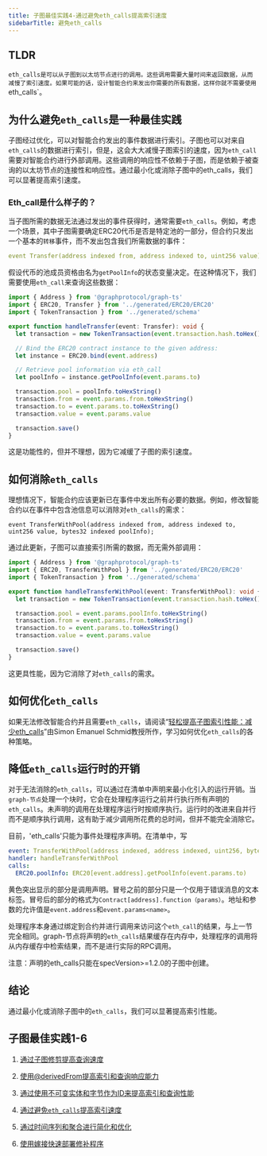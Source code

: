 ```yaml
---
title: 子图最佳实践4-通过避免eth_calls提高索引速度
sidebarTitle: 避免eth_calls
---
```


## TLDR

`eth_calls是可以从子图到以太坊节点进行的调用。这些调用需要大量时间来返回数据，从而减慢了索引速度。如果可能的话，设计智能合约来发出你需要的所有数据，这样你就不需要使用`eth_calls\`。

## 为什么避免`eth_calls`是一种最佳实践

子图经过优化，可以对智能合约发出的事件数据进行索引。子图也可以对来自`eth_calls`的数据进行索引，但是，这会大大减慢子图索引的速度，因为`eth_call`需要对智能合约进行外部调用。这些调用的响应性不依赖于子图，而是依赖于被查询的以太坊节点的连接性和响应性。通过最小化或消除子图中的eth_calls，我们可以显著提高索引速度。

### Eth_call是什么样子的？

当子图所需的数据无法通过发出的事件获得时，通常需要`eth_calls`。例如，考虑一个场景，其中子图需要确定ERC20代币是否是特定池的一部分，但合约只发出一个基本的`转移`事件，而不发出包含我们所需数据的事件：

```yaml
event Transfer(address indexed from, address indexed to, uint256 value)；
```

假设代币的池成员资格由名为`getPoolInfo`的状态变量决定。在这种情况下，我们需要使用`eth_call`来查询这些数据：

```typescript
import { Address } from '@graphprotocol/graph-ts'
import { ERC20, Transfer } from '../generated/ERC20/ERC20'
import { TokenTransaction } from '../generated/schema'

export function handleTransfer(event: Transfer): void {
  let transaction = new TokenTransaction(event.transaction.hash.toHex())

  // Bind the ERC20 contract instance to the given address:
  let instance = ERC20.bind(event.address)

  // Retrieve pool information via eth_call
  let poolInfo = instance.getPoolInfo(event.params.to)

  transaction.pool = poolInfo.toHexString()
  transaction.from = event.params.from.toHexString()
  transaction.to = event.params.to.toHexString()
  transaction.value = event.params.value

  transaction.save()
}
```

这是功能性的，但并不理想，因为它减缓了子图的索引速度。

## 如何消除`eth_calls`

理想情况下，智能合约应该更新已在事件中发出所有必要的数据。例如，修改智能合约以在事件中包含池信息可以消除对`eth_calls`的需求：

```
event TransferWithPool(address indexed from, address indexed to, uint256 value, bytes32 indexed poolInfo);
```

通过此更新，子图可以直接索引所需的数据，而无需外部调用：

```typescript
import { Address } from '@graphprotocol/graph-ts'
import { ERC20, TransferWithPool } from '../generated/ERC20/ERC20'
import { TokenTransaction } from '../generated/schema'

export function handleTransferWithPool(event: TransferWithPool): void {
  let transaction = new TokenTransaction(event.transaction.hash.toHex())

  transaction.pool = event.params.poolInfo.toHexString()
  transaction.from = event.params.from.toHexString()
  transaction.to = event.params.to.toHexString()
  transaction.value = event.params.value

  transaction.save()
}
```

这更具性能，因为它消除了对`eth_calls`的需求。

## 如何优化`eth_calls`

如果无法修改智能合约并且需要`eth_calls`，请阅读“[轻松提高子图索引性能：减少eth_calls](https://thegraph.com/blog/improve-subgraph-performance-reduce-eth-calls/)”由Simon Emanuel Schmid教授所作，学习如何优化`eth_calls`的各种策略。

## 降低`eth_calls`运行时的开销

对于无法消除的`eth_calls`，可以通过在清单中声明来最小化引入的运行开销。当`graph-节点`处理一个块时，它会在处理程序运行之前并行执行所有声明的`eth_calls`。未声明的调用在处理程序运行时按顺序执行。运行时的改进来自并行而不是顺序执行调用，这有助于减少调用所花费的总时间，但并不能完全消除它。

目前，'eth_calls'只能为事件处理程序声明。在清单中，写

```yaml
event: TransferWithPool(address indexed, address indexed, uint256, bytes32 indexed)
handler: handleTransferWithPool
calls:
  ERC20.poolInfo: ERC20[event.address].getPoolInfo(event.params.to)
```

黄色突出显示的部分是调用声明。冒号之前的部分只是一个仅用于错误消息的文本标签。冒号后的部分的格式为`Contract[address].function（params）`。地址和参数的允许值是`event.address`和`event.params<name>`。

处理程序本身通过绑定到合约并进行调用来访问这个`eth_call`的结果，与上一节完全相同。graph-节点将声明的`eth_calls`结果缓存在内存中，处理程序的调用将从内存缓存中检索结果，而不是进行实际的RPC调用。

注意：声明的eth_calls只能在specVersion>=1.2.0的子图中创建。

## 结论

通过最小化或消除子图中的`eth_calls`，我们可以显著提高索引性能。

## 子图最佳实践1-6

1. [通过子图修剪提高查询速度](/subgraphs/best-practices/pruning/)

2. [使用@derivedFrom提高索引和查询响应能力](/subgraphs/best-practices/derivedfrom/)

3. [通过使用不可变实体和字节作为ID来提高索引和查询性能](/subgraphs/best-practices/immutable-entities-bytes-as-ids/)

4. [通过避免`eth_calls`提高索引速度](/subgraphs/best-practices/avoid-eth-calls/)

5. [通过时间序列和聚合进行简化和优化](/subgraphs/best-practices/timeseries/)

6. [使用嫁接快速部署修补程序](/subgraphs/best-practices/grafting-hotfix/)
